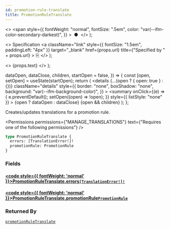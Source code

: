 ```yaml
---
id: promotion-rule-translate
title: PromotionRuleTranslate
---
```


  <>
    <span
      style={{
        fontWeight: "normal",
        fontSize: ".5em",
        color: "var(--ifm-color-secondary-darkest)",
      }}
    >
      &nbsp;●&nbsp;
    </span>
  </>
);

  <>
    Specification
    <a
      className="link"
      style={{ fontSize: "1.5em", paddingLeft: "4px" }}
      target="\_blank"
      href={props.url}
      title={"Specified by " + props.url}
    >
      ⎘
    </a>
  </>
);

  <>
    <span className={props.class}>{props.text}</span>
  </>
);


  dataOpen,
  dataClose,
  children,
  startOpen = false,
}) => {
  const [open, setOpen] = useState(startOpen);
  return (
    <details
      {...(open ? { open: true } : {})}
      className="details"
      style={{
        border: "none",
        boxShadow: "none",
        background: "var(--ifm-background-color)",
      }}
    >
      <summary
        onClick={(e) => {
          e.preventDefault();
          setOpen((open) => !open);
        }}
        style={{ listStyle: "none" }}
      >
        {open ? dataOpen : dataClose}
      </summary>
      {open && children}
    </details>
  );
};

Creates/updates translations for a promotion rule.

<Badge text="Added in Saleor 3.17" class="secondary margin-bottom--sm" />

<Permissions
  permissions={"MANAGE_TRANSLATIONS"}
  text={"Requires one of the following permissions"}
/>

```graphql
type PromotionRuleTranslate {
  errors: [TranslationError!]!
  promotionRule: PromotionRule
}
```

### Fields

#### [<code style={{ fontWeight: 'normal' }}>PromotionRuleTranslate.<b>errors</b></code>](#)<Bullet />[`[TranslationError!]!`](../../../api-reference/miscellaneous/objects/translation-error) <Badge class="badge badge--secondary" text="non-null"/> <Badge class="badge badge--secondary" text="object"/> <Badge class="badge badge--secondary" text="miscellaneous"/>

>

#### [<code style={{ fontWeight: 'normal' }}>PromotionRuleTranslate.<b>promotionRule</b></code>](#)<Bullet />[`PromotionRule`](../../../api-reference/discounts/objects/promotion-rule) <Badge class="badge badge--secondary" text="object"/> <Badge class="badge badge--secondary" text="discounts"/>

>

### Returned By

[`promotionRuleTranslate`](../../../api-reference/discounts/mutations/promotion-rule-translate) <Badge class="badge badge--secondary" text="mutation"/>

